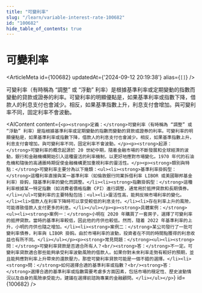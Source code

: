 ```yaml
---
title: "可變利率"
slug: "/learn/variable-interest-rate-100682"
id: "100682"
hide_table_of_contents: true
---
```



# 可變利率

<ArticleMeta id={100682} updatedAt={'2024-09-12 20:19:38'} alias={`[]`} />
<div className='border-solid border-b border-t-0 my-4 border-[var(--ifm-color-gray-300)]' />

可變利率（有時稱為 “調整” 或 “浮動” 利率）是根據基準利率或定期變動的指數而變動的貸款或證券的利率。可變利率的明顯優點是，如果基準利率或指數下降，借款人的利息支付也會減少。相反，如果基準指數上升，利息支付會增加。與可變利率不同，固定利率不會波動。

<AIContent content={`<p><strong>定義：</strong>可變利率（有時稱為 “調整” 或 “浮動” 利率）是指根據基準利率或定期變動的指數而變動的貸款或證券的利率。可變利率的明顯優點是，如果基準利率或指數下降，借款人的利息支付也會減少。相反，如果基準指數上升，利息支付會增加。與可變利率不同，固定利率不會波動。</p><p><strong>起源：</strong>可變利率的概念起源於 20 世紀中期，隨着金融市場的不斷發展和全球經濟的波動，銀行和金融機構開始引入這種靈活的利率機制，以更好地應對市場變化。1970 年代的石油危機和隨後的高通脹時期促使金融機構更加重視利率的靈活性。</p><p><strong>類別與特點：</strong>可變利率主要分為以下幾類：<ul><li><strong>基準利率掛鈎型：</strong>這種利率直接與某一基準利率（如倫敦銀行同業拆借利率 LIBOR 或美國聯邦基金利率）掛鈎，隨基準利率的變化而調整。</li><li><strong>指數掛鈎型：</strong>這種利率根據某一特定指數（如消費者價格指數 CPI）進行調整，通常用於抵押貸款和長期債券。</li></ul>可變利率的主要特點包括：<ul><li>靈活性高，能夠反映市場利率的變化。</li><li>借款人在利率下降時可以享受較低的利息支付。</li><li>存在利率上升的風險，可能導致借款人支付更多的利息。</li></ul></p><p><strong>具體案例：</strong><ul><li><strong>案例一：</strong>小明在 2020 年購買了一套房子，選擇了可變利率的抵押貸款。當時的基準利率較低，因此他的月供也較低。然而，隨着 2022 年基準利率的上升，小明的月供也隨之增加。</li><li><strong>案例二：</strong>某公司發行了一批可變利率債券，利率與 LIBOR 掛鈎。由於市場利率的波動，投資者在不同的時間點獲得的利息收益也有所不同。</li></ul></p><p><strong>常見問題：</strong><ul><li><strong>問：</strong>可變利率貸款是否適合所有人？<br/><strong>答：</strong>不一定。可變利率貸款適合那些能夠承受利率波動風險的借款人。如果你對未來利率走勢有較好的預期，並且能夠應對利率上升帶來的還款壓力，那麼可變利率貸款可能是一個不錯的選擇。</li><li><strong>問：</strong>如何選擇合適的基準利率或指數？<br/><strong>答：</strong>選擇合適的基準利率或指數需要考慮多方面因素，包括市場的穩定性、歷史波動情況以及自身的風險承受能力。建議在選擇前諮詢專業的金融顧問。</li></ul></p>`} id={100682} />
